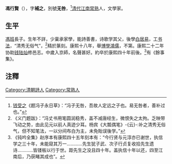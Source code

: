 '''馮行賢'''（{{bd|？||约1701年||catIdx=F冯}}），字'''補之'''，別號'''无咎'''，<ref>[[钱受之|钱受之]]《题冯子永日草》：“冯子无咎，吾故人定远之子也。易无咎者，善补过也。”</ref>[[清代|清代]][[江南|江南]][[常熟|常熟]]人，文學家。

== 生平 ==
[[馮班|馮班]]長子。生年不詳，少稟承家學，能詩善書，诗歌学其父，後學[[白居易|白居易]]，工[[书法|书法]]，“清秀无俗气”，<ref>《义门题跋》：“冯丈书用笔圆润稳秀，盖不减唐经生，微恨失之太拘。乏映带飞动之势，由此见元以前人真迹少耳。杨宾《大瓢偶笔》-{云}-:补之清秀无俗气，但不知笔法，一以分间布白为主，未免貽误後学。”</ref>精於篆刻。康熙十八年，舉[[博學鴻儒|博學鴻儒]]，不第。康熙二十二年协助[[钱陆灿|钱陆灿]]修邑志。中歲入京師，名聲甚好。約卒於康熙四十年前後。<ref>《钝吟全集》赵序本有康熙四十五年刻本有：“今行贤与元淳亦已谢世，执信学之三十年，未能窥其万一…………先生犹子武、次子行贞复收拾先生遗诗…………皆镂板以行于世。距先生之没且四十年。盖执信十年以还，四至江南后，乃获睹其成也”。</ref>有《餘事集》。

== 注釋 ==
{{reflist}}

{{normdaten}}
{{DEFAULTSORT:feng xingxian}}
[[Category:清朝詩人|Category:清朝詩人]]
[[Category:常熟人|Category:常熟人]]
